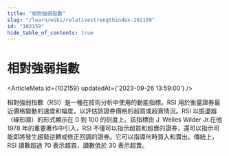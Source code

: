```yaml
---
title: "相對強弱指數"
slug: "/learn/wiki/relativestrengthindex-102159"
id: "102159"
hide_table_of_contents: true
---
```



# 相對強弱指數

<ArticleMeta id={102159} updatedAt={'2023-09-26 13:59:00'} />
<div className='border-solid border-b border-t-0 my-4 border-[var(--ifm-color-gray-300)]' />

相對強弱指數（RSI）是一種在技術分析中使用的動能指標。RSI 用於衡量證券最近價格變動的速度和幅度，以評估該證券價格的超買或超賣情況。RSI 以振盪器（線形圖）的形式顯示在 0 到 100 的刻度上。該指標由 J. Welles Wilder Jr.在他 1978 年的重要著作中引入，RSI 不僅可以指示超買和超賣的證券，還可以指示可能即將發生趨勢逆轉或修正回調的證券。它可以指導何時買入和賣出。傳統上，RSI 讀數超過 70 表示超買，讀數低於 30 表示超賣。

